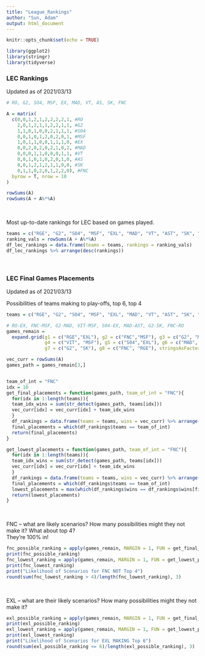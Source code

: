 ```yaml
---
title: "League_Rankings"
author: "Sun, Adam"
output: html_document
---
```


```r
knitr::opts_chunk$set(echo = TRUE)

library(ggplot2)
library(stringr)
library(tidyverse)

```


### LEC Rankings <br>

Updated as of 2021/03/13

```r
# RO, G2, SO4, MSF, EX, MAD, VT, AS, SK, FNC

A = matrix(
  c(0,0,1,2,1,2,2,2,2,1, #RO
    2,0,1,2,1,1,2,2,1,1, #G2
    1,1,0,1,0,0,2,1,1,1, #S04
    0,0,1,0,1,2,0,2,0,1, #MSF
    1,0,1,1,0,0,1,1,1,0, #EX
    0,0,2,0,2,0,2,1,0,2, #MAD
    0,0,0,1,1,0,0,0,1,1, #VT
    0,0,1,0,1,0,2,0,1,0, #AS
    0,0,1,2,1,2,1,1,0,0, #SK
    0,1,1,0,2,0,1,2,2,0), #FNC
  byrow = T, nrow = 10
)

rowSums(A)
rowSums(A + A%*%A)

```

<br>

Most up-to-date rankings for LEC based on games played. 

```r

teams = c("RGE", "G2", "SO4", "MSF", "EXL", "MAD", "VT", "AST", "SK", "FNC")
ranking_vals = rowSums(A + A%*%A)
df_lec_rankings = data.frame(teams = teams, rankings = ranking_vals)
df_lec_rankings %>% arrange(desc(rankings))

```

<br>

### LEC Final Games Placements <br>

Updated as of 2021/03/13 <br>

Possibilities of teams making to play-offs, top 6, top 4 

```r
teams = c("RGE", "G2", "SO4", "MSF", "EXL", "MAD", "VT", "AST", "SK", "FNC")

# RO-EX, FNC-MSF, G2-MAD, VIT-MSF, S04-EX, MAD-AST, G2-SK, FNC-RO
games_remain = 
  expand.grid(g1 = c("RGE","EXL"), g2 = c("FNC","MSF"), g3 = c("G2", "MAD"), 
              g4 = c("VIT", "MSF"), g5 = c("S04","EXL"), g6 = c("MAD", "AST"), 
              g7 = c("G2", "SK"), g8 = c("FNC", "RGE"), stringsAsFactors = F) %>% as.matrix()

vec_curr = rowSums(A)
games_path = games_remain[3,]


team_of_int = "FNC"
idx = 10
get_final_placements = function(games_path, team_of_int = "FNC"){
  for(idx in 1:length(teams)){
  team_idx_wins = sum(str_detect(games_path, teams[idx]))
  vec_curr[idx] = vec_curr[idx] + team_idx_wins
  }
  df_rankings = data.frame(teams = teams, wins = vec_curr) %>% arrange(desc(wins))
  final_placements = which(df_rankings$teams == team_of_int)
  return(final_placements)
}

get_lowest_placements = function(games_path, team_of_int = "FNC"){
  for(idx in 1:length(teams)){
  team_idx_wins = sum(str_detect(games_path, teams[idx]))
  vec_curr[idx] = vec_curr[idx] + team_idx_wins
  }
  df_rankings = data.frame(teams = teams, wins = vec_curr) %>% arrange(desc(wins))
  final_placements = which(df_rankings$teams == team_of_int)
  lowest_placements = max(which(df_rankings$wins == df_rankings$wins[final_placements]))
  return(lowest_placements)
}

```

<br>

FNC -- what are likely scenarios? How many possibilities might they not make it? What about top 4? <br>
They're 100% in! 

```r
fnc_possible_ranking = apply(games_remain, MARGIN = 1, FUN = get_final_placements, team_of_int = "FNC")
print(fnc_possible_ranking)
fnc_lowest_ranking = apply(games_remain, MARGIN = 1, FUN = get_lowest_placements, team_of_int = "FNC")
print(fnc_lowest_ranking)
print("Likelihood of Scenarios for FNC NOT Top 4")
round(sum(fnc_lowest_ranking > 4)/length(fnc_lowest_ranking), 3)
```
 
<br>

EXL -- what are their likely scenarios? How many possibilities might they not make it?

```r
exl_possible_ranking = apply(games_remain, MARGIN = 1, FUN = get_final_placements, team_of_int = "EXL")
print(exl_possible_ranking)
exl_lowest_ranking = apply(games_remain, MARGIN = 1, FUN = get_lowest_placements, team_of_int = "EXL")
print(exl_lowest_ranking)
print("Likelihood of Scenarios for EXL MAKING Top 6")
round(sum(exl_possible_ranking <= 6)/length(exl_possible_ranking), 3)
```

